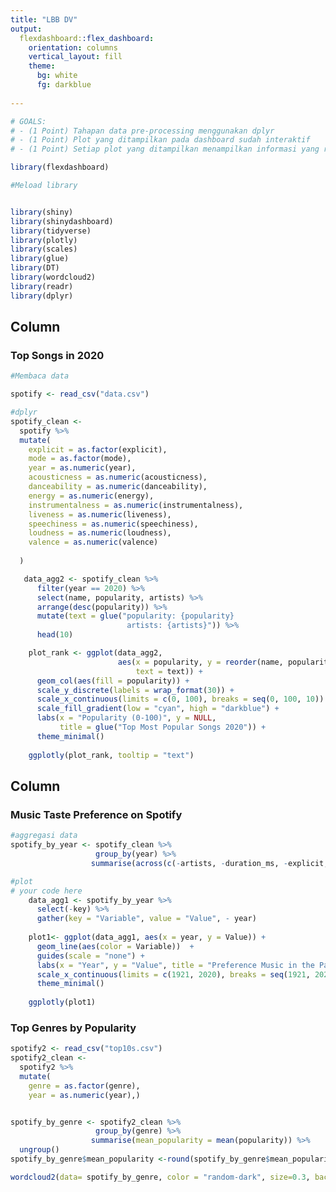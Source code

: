 ---
title: "LBB DV"
output: 
  flexdashboard::flex_dashboard:
    orientation: columns
    vertical_layout: fill
    theme: 
      bg: white
      fg: darkblue
    
---

```{r setup, include=FALSE}

# GOALS:
# - (1 Point) Tahapan data pre-processing menggunakan dplyr
# - (1 Point) Plot yang ditampilkan pada dashboard sudah interaktif
# - (1 Point) Setiap plot yang ditampilkan menampilkan informasi yang relevan dari dashboard

library(flexdashboard)

#Meload library


library(shiny)
library(shinydashboard)
library(tidyverse)
library(plotly)
library(scales)
library(glue)
library(DT)
library(wordcloud2)
library(readr)
library(dplyr)
```

Column {data-width=600}
-----------------------------------------------------------------------

### Top Songs in 2020
```{r}
#Membaca data

spotify <- read_csv("data.csv")

#dplyr
spotify_clean <- 
  spotify %>% 
  mutate(
    explicit = as.factor(explicit),
    mode = as.factor(mode),
    year = as.numeric(year),
    acousticness = as.numeric(acousticness),
    danceability = as.numeric(danceability),
    energy = as.numeric(energy),
    instrumentalness = as.numeric(instrumentalness),
    liveness = as.numeric(liveness),
    speechiness = as.numeric(speechiness),
    loudness = as.numeric(loudness),
    valence = as.numeric(valence)
  
  )

   data_agg2 <- spotify_clean %>% 
      filter(year == 2020) %>% 
      select(name, popularity, artists) %>% 
      arrange(desc(popularity)) %>% 
      mutate(text = glue("popularity: {popularity}
                          artists: {artists}")) %>% 
      head(10)

    plot_rank <- ggplot(data_agg2, 
                        aes(x = popularity, y = reorder(name, popularity), 
                            text = text)) +
      geom_col(aes(fill = popularity)) +
      scale_y_discrete(labels = wrap_format(30)) + 
      scale_x_continuous(limits = c(0, 100), breaks = seq(0, 100, 10)) +
      scale_fill_gradient(low = "cyan", high = "darkblue") + 
      labs(x = "Popularity (0-100)", y = NULL, 
           title = glue("Top Most Popular Songs 2020")) +
      theme_minimal()
    
    ggplotly(plot_rank, tooltip = "text")

```
    

Column {data-width=400}
-----------------------------------------------------------------------
### Music Taste Preference on Spotify

```{r}
#aggregasi data
spotify_by_year <- spotify_clean %>% 
                   group_by(year) %>%
                  summarise(across(c(-artists, -duration_ms, -explicit, -mode, -name, -release_date, -tempo, -id, -loudness, -popularity), mean, na.rm = TRUE))

#plot
# your code here
    data_agg1 <- spotify_by_year %>% 
      select(-key) %>% 
      gather(key = "Variable", value = "Value", - year)
    
    plot1<- ggplot(data_agg1, aes(x = year, y = Value)) + 
      geom_line(aes(color = Variable))  + 
      guides(scale = "none") + 
      labs(x = "Year", y = "Value", title = "Preference Music in the Past Century") + 
      scale_x_continuous(limits = c(1921, 2020), breaks = seq(1921, 2020, 10)) +
      theme_minimal()
    
    ggplotly(plot1)
```    
    
### Top Genres by Popularity

```{r}
spotify2 <- read_csv("top10s.csv")
spotify2_clean <- 
  spotify2 %>% 
  mutate(
    genre = as.factor(genre),
    year = as.numeric(year),)


spotify_by_genre <- spotify2_clean %>% 
                   group_by(genre) %>%
                  summarise(mean_popularity = mean(popularity)) %>% 
  ungroup()
spotify_by_genre$mean_popularity <-round(spotify_by_genre$mean_popularity, digits=2)

wordcloud2(data= spotify_by_genre, color = "random-dark", size=0.3, backgroundColor = "transparent")


```





